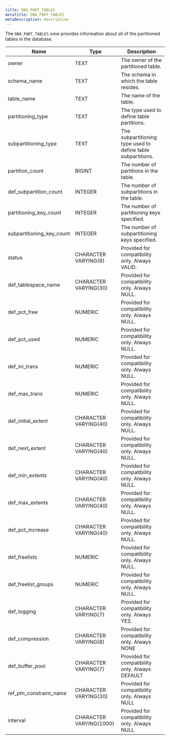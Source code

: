 ```yaml
---
title: DBA_PART_TABLES
metaTitle: DBA_PART_TABLES
metaDescription: description
---
```


The `DBA_PART_TABLES` view provides information about all of the
partitioned tables in the database.

| Name                        | Type                    | Description                                                  |
| --------------------------- | ----------------------- | ------------------------------------------------------------ |
| owner                       | TEXT                    | The owner of the partitioned table.                          |
| schema\_name                | TEXT                    | The schema in which the table resides.                       |
| table\_name                 | TEXT                    | The name of the table.                                       |
| partitioning\_type          | TEXT                    | The type used to define table partitions.                    |
| subpartitioning\_type       | TEXT                    | The subpartitioning type used to define table subpartitions. |
| partition\_count            | BIGINT                  | The number of partitions in the table.                       |
| def\_subpartition\_count    | INTEGER                 | The number of subpartitions in the table.                    |
| partitioning\_key\_count    | INTEGER                 | The number of partitioning keys specified.                   |
| subpartitioning\_key\_count | INTEGER                 | The number of subpartitioning keys specified.                |
| status                      | CHARACTER VARYING(8)    | Provided for compatibility only. Always VALID.               |
| def\_tablespace\_name       | CHARACTER VARYING(30)   | Provided for compatibility only. Always NULL.                |
| def\_pct\_free              | NUMERIC                 | Provided for compatibility only. Always NULL.                |
| def\_pct\_used              | NUMERIC                 | Provided for compatibility only. Always NULL.                |
| def\_ini\_trans             | NUMERIC                 | Provided for compatibility only. Always NULL.                |
| def\_max\_trans             | NUMERIC                 | Provided for compatibility only. Always NULL.                |
| def\_initial\_extent        | CHARACTER VARYING(40)   | Provided for compatibility only. Always NULL.                |
| def\_next\_extent           | CHARACTER VARYING(40)   | Provided for compatibility only. Always NULL.                |
| def\_min\_extents           | CHARACTER VARYING(40)   | Provided for compatibility only. Always NULL.                |
| def\_max\_extents           | CHARACTER VARYING(40)   | Provided for compatibility only. Always NULL.                |
| def\_pct\_increase          | CHARACTER VARYING(40)   | Provided for compatibility only. Always NULL.                |
| def\_freelists              | NUMERIC                 | Provided for compatibility only. Always NULL.                |
| def\_freelist\_groups       | NUMERIC                 | Provided for compatibility only. Always NULL.                |
| def\_logging                | CHARACTER VARYING(7)    | Provided for compatibility only. Always YES.                 |
| def\_compression            | CHARACTER VARYING(8)    | Provided for compatibility only. Always NONE                 |
| def\_buffer\_pool           | CHARACTER VARYING(7)    | Provided for compatibility only. Always DEFAULT              |
| ref\_ptn\_constraint\_name  | CHARACTER VARYING(30)   | Provided for compatibility only. Always NULL                 |
| interval                    | CHARACTER VARYING(1000) | Provided for compatibility only. Always NULL                 |
